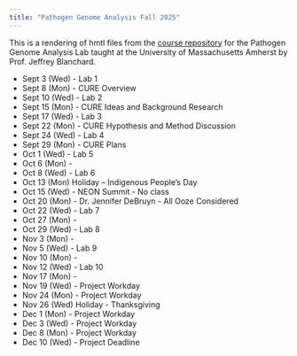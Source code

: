 ```yaml
---
title: "Pathogen Genome Analysis Fall 2025"
---
```


This is a rendering of hmtl files from the [course repository](https://github.com/jeffreyblanchard/PathoGen2025) for the Pathogen Genome Analysis Lab taught at the University of Massachusetts Amherst by Prof. Jeffrey Blanchard.

* Sept 3 (Wed) - Lab 1
* Sept 8 (Mon) - CURE Overview
* Sept 10 (Wed) - Lab 2
* Sept 15 (Mon) - CURE Ideas and Background Research
* Sept 17 (Wed) - Lab 3
* Sept 22 (Mon) - CURE Hypothesis and Method Discussion
* Sept 24 (Wed) - Lab 4
* Sept 29 (Mon) - CURE Plans
* Oct 1 (Wed) - Lab 5
* Oct 6 (Mon) -
* Oct 8 (Wed) - Lab 6
* Oct 13 (Mon) Holiday – Indigenous People’s Day
* Oct 15 (Wed) - NEON Summit - No class
* Oct 20 (Mon) - Dr. Jennifer DeBruyn - All Ooze Considered
* Oct 22 (Wed) - Lab 7
* Oct 27 (Mon) -
* Oct 29 (Wed) - Lab 8
* Nov 3 (Mon) -
* Nov 5 (Wed) - Lab 9
* Nov 10 (Mon) -
* Nov 12 (Wed) - Lab 10
* Nov 17 (Mon) -
* Nov 19 (Wed) - Project Workday
* Nov 24 (Mon) - Project Workday
* Nov 26 (Wed) Holiday - Thanksgiving
* Dec 1 (Mon) - Project Workday
* Dec 3 (Wed) - Project Workday
* Dec 8 (Mon) - Project Workday
* Dec 10 (Wed) - Project Deadline
